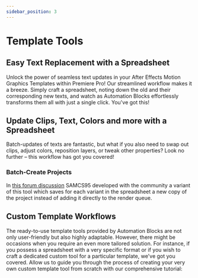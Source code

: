 ```yaml
---
sidebar_position: 3
---
```



# Template Tools

## Easy Text Replacement with a Spreadsheet

Unlock the power of seamless text updates in your After Effects Motion Graphics Templates within Premiere Pro! Our streamlined workflow makes it a breeze. Simply craft a spreadsheet, noting down the old and their corresponding new texts, and watch as Automation Blocks effortlessly transforms them all with just a single click. You've got this!

<Youtube id="A9STMWl4SQM" />

## Update Clips, Text, Colors and more with a Spreadsheet

Batch-updates of texts are fantastic, but what if you also need to swap out clips, adjust colors, reposition layers, or tweak other properties? Look no further – this workflow has got you covered!

<Youtube id="6kd98g6IR2U" />

### Batch-Create Projects 

In [this forum discussion](https://community.adobe.com/t5/premiere-pro-discussions/automation-blocks-multi-import-and-render-duplicate-sequences-instead-of-send-to-ame/td-p/14543513) SAMCS95 developed with the community a variant of this tool which saves for each variant in the spreadsheet a new copy of the project instead of adding it directly to the render queue.

## Custom Template Workflows

The ready-to-use template tools provided by Automation Blocks are not only user-friendly but also highly adaptable. However, there might be occasions when you require an even more tailored solution. For instance, if you possess a spreadsheet with a very specific format or if you wish to craft a dedicated custom tool for a particular template, we've got you covered. Allow us to guide you through the process of creating your very own custom template tool from scratch with our comprehensive tutorial:

<RoundButton url="tutorials-pr/mogrtFromSpreadsheet" label="Watch Tutorial"/>


